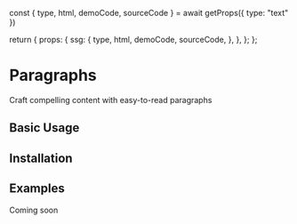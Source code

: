 
  const { type, html, demoCode, sourceCode } = await getProps({
    type: "text"
  }) 

  return {
    props: {
      ssg: {
        type,
        html,
        demoCode,
        sourceCode,
      },
    },
  };
};

# Paragraphs

Craft compelling content with easy-to-read paragraphs

## Basic Usage

<BasicUsage />

## Installation

<Installation cli="text" />

## Examples

Coming soon